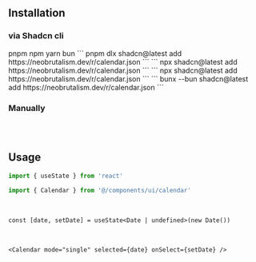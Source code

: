 ## Installation

### via Shadcn cli

<Tabs defaultValue="pnpm" className="w-full">
  <TabsList className="grid w-full grid-cols-4">
    <TabsTrigger value="pnpm">pnpm</TabsTrigger>
    <TabsTrigger value="npm">npm</TabsTrigger>
    <TabsTrigger value="yarn">yarn</TabsTrigger>
    <TabsTrigger value="bun">bun</TabsTrigger>
  </TabsList>
  <TabsContent value="pnpm">
  ```
  pnpm dlx shadcn@latest add https://neobrutalism.dev/r/calendar.json
  ```
  </TabsContent>
  <TabsContent value="npm">
  ```
  npx shadcn@latest add https://neobrutalism.dev/r/calendar.json
  ```
  </TabsContent>
  <TabsContent value="yarn">
  ```
  npx shadcn@latest add https://neobrutalism.dev/r/calendar.json
  ```
  </TabsContent>
  <TabsContent value="bun">
  ```
  bunx --bun shadcn@latest add https://neobrutalism.dev/r/calendar.json
  ```
  </TabsContent>
</Tabs>

<br />

### Manually

```tsx file=<rootDir>/src/components/ui/calendar.tsx title="components/ui/calendar.tsx"
```

<br />

## Usage

```ts
import { useState } from 'react'

import { Calendar } from '@/components/ui/calendar'
```

<br />

```tsx
const [date, setDate] = useState<Date | undefined>(new Date())
```

<br />

```tsx
<Calendar mode="single" selected={date} onSelect={setDate} />
```